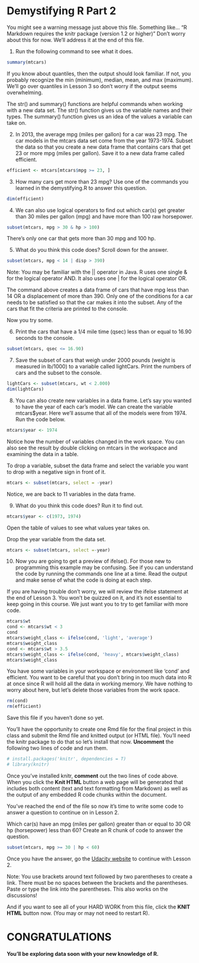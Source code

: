 Demystifying R Part 2
========================================================

You might see a warning message just above this file. Something like...
"R Markdown requires the knitr package (version 1.2 or higher)"
Don't worry about this for now. We'll address it at the end of this file.

1. Run the following command to see what it does.
```r
summary(mtcars)
```

If you know about quantiles, then the output should look familiar.
If not, you probably recognize the min (minimum), median, mean, and max (maximum).
We'll go over quantiles in Lesson 3 so don't worry if the output seems overwhelming.

The str() and summary() functions are helpful commands when working with a new data set.
The str() function gives us the variable names and their types.
The summary() function gives us an idea of the values a variable can take on.

2. In 2013, the average mpg (miles per gallon) for a car was 23 mpg.
The car models in the mtcars data set come from the year 1973-1974.
Subset the data so that you create a new data frame that contains
cars that get 23 or more mpg (miles per gallon). Save it to a new data
frame called efficient.
```r
efficient <- mtcars[mtcars$mpg >= 23, ]
```

3. How many cars get more than 23 mpg? Use one of the commands you
learned in the demystifying.R to answer this question.
```r
dim(efficient)
```

4. We can also use logical operators to find out which car(s) get greater
than 30 miles per gallon (mpg) and have more than 100 raw horsepower.
```r
subset(mtcars, mpg > 30 & hp > 100)
```

There's only one car that gets more than 30 mpg and 100 hp.

5. What do you think this code does? Scroll down for the answer.
```r
subset(mtcars, mpg < 14 | disp > 390)
```

Note: You may be familiar with the || operator in Java. R uses one single & for the logical
operator AND. It also uses one | for the logical operator OR.








The command above creates a data frame of cars that have mpg less than 14
OR a displacement of more than 390. Only one of the conditions for a car
needs to be satisfied so that the car makes it into the subset. Any of the
cars that fit the criteria are printed to the console.

Now you try some.

6. Print the cars that have a 1/4 mile time (qsec) less than or equal to
16.90 seconds to the console.
```r
subset(mtcars, qsec <= 16.90)
```

7. Save the subset of cars that weigh under 2000 pounds (weight is measured in lb/1000)
to a variable called lightCars. Print the numbers of cars and the subset to the console.
```r
lightCars <- subset(mtcars, wt < 2.000)
dim(lightCars)
```

8. You can also create new variables in a data frame. Let's say you wanted
to have the year of each car's model. We can create the variable
mtcars$year. Here we'll assume that all of the models were from 1974.
Run the code below.
```r
mtcars$year <- 1974
```

Notice how the number of variables changed in the work space. You can
also see the result by double clicking on mtcars in the workspace and
examining the data in a table.

To drop a variable, subset the data frame and select the variable you
want to drop with a negative sign in front of it.
```r
mtcars <- subset(mtcars, select = -year)
```

Notice, we are back to 11 variables in the data frame.

9. What do you think this code does? Run it to find out.
```r
mtcars$year <- c(1973, 1974)
```

Open the table of values to see what values year takes on.

Drop the year variable from the data set.
```r
mtcars <- subset(mtcars, select =-year)
```


10. Now you are going to get a preview of ifelse(). For those new
to programming this example may be confusing. See if you can understand
the code by running the commands one line at a time. Read the output and
make sense of what the code is doing at each step.

If you are having trouble don't worry, we will review the ifelse statement
at the end of Lesson 3. You won't be quizzed on it, and it's not essential
to keep going in this course. We just want you to try to get familiar with
more code.
```r
mtcars$wt
cond <- mtcars$wt < 3
cond
mtcars$weight_class <- ifelse(cond, 'light', 'average')
mtcars$weight_class
cond <- mtcars$wt > 3.5
mtcars$weight_class <- ifelse(cond, 'heavy', mtcars$weight_class)
mtcars$weight_class
```

You have some variables in your workspace or environment like 'cond' and
efficient. You want to be careful that you don't bring in too much data
into R at once since R will hold all the data in working memory. We have
nothing to worry about here, but let's delete those variables from the
work space.

```r
rm(cond)
rm(efficient)
```

Save this file if you haven't done so yet.


You'll have the opportunity to create one Rmd file for the final project in
this class and submit the Rmd file and knitted output (or HTML file). You'll
need the knitr package to do that so let's install that now. **Uncomment** the
following two lines of code and run them.

```r
# install.packages('knitr', dependencies = T)
# library(knitr)
```

Once you've installed knitr, **comment** out the two lines of code above.
When you click the **Knit HTML** button a web page will be generated that
includes both content (text and text formatting from Markdown) as well as
the output of any embedded R code chunks within the document.


You've reached the end of the file so now it's time to write some code to
answer a question to continue on in Lesson 2.

Which car(s) have an mpg (miles per gallon) greater than or equal to 30
OR hp (horsepower) less than 60? Create an R chunk of code to answer the question.

```r
subset(mtcars, mpg >= 30 | hp < 60)
```


Once you have the answer, go the [Udacity website](https://www.udacity.com/course/viewer#!/c-ud651/l-729069797/e-804129319/m-811719066) to continue with Lesson 2.

Note: You use brackets around text followed by two parentheses to create a link.
There must be no spaces between the brackets and the parentheses. Paste or type
the link into the parentheses. This also works on the discussions!

And if you want to see all of your HARD WORK from this file, click
the **KNIT HTML** button now. (You may or may not need to restart R).

# CONGRATULATIONS
#### You'll be exploring data soon with your new knowledge of R.